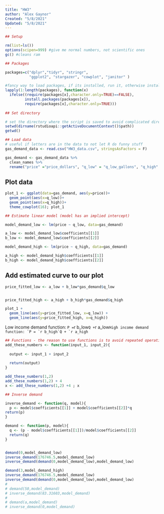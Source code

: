 ```yaml
---
title: "HW3"
author: "Alex Gaynor" 
Created: "5/8/2021"
Updated: "5/8/2021"
---
```


```r
## Setup 

rm(list=ls())
options(scipen=999) #give me normal numbers, not scientific ones
gc() #cleans ram

## Packages

packages=c("dplyr","tidyr", "stringr",  
           "ggplot2", "stargazer", "cowplot", "janitor" ) 

#fancy way to load packages, if its installed, run it, otherwise install it.
lapply(1:length(packages), function(x) 
  ifelse((require(packages[x],character.only=TRUE)==FALSE),
         install.packages(packages[x]),
         require(packages[x],character.only=TRUE)))
         
## Set directory

# set the directory where the script is saved to avoid complicated directory paths
setwd(dirname(rstudioapi::getActiveDocumentContext()$path)) 
getwd()
```



```r
## Load data
# useful if letters are in the data to not let R do funny stuff
gas_demand_data <- read.csv("HW3_data.csv", stringsAsFactors = F)

gas_demand <- gas_demand_data %>% 
  clean_names %>% 
  rename("price" ="price_dollars", "q_low" = "q_low_gallons", "q_high" = "q_high_gallons")
```

## Plot data

```r
plot_1 <- ggplot(data=gas_demand, aes(y=price))+
  geom_point(aes(x=q_low))+
  geom_point(aes(x=q_high))+
  theme_cowplot(16); plot_1
```


```r
## Estimate linear model (model has an implied intercept)

model_demand_low <- lm(price ~ q_low, data=gas_demand)

a_low <- model_demand_low$coefficients[[1]]
b_low <- model_demand_low$coefficients[[2]]

model_demand_high <- lm(price ~ q_high, data=gas_demand)

a_high <- model_demand_high$coefficients[[1]]
b_high <- model_demand_high$coefficients[[2]]
```

## Add estimated curve to our plot

```r
price_fitted_low <- a_low + b_low*gas_demand$q_low


price_fitted_high <- a_high + b_high*gas_demand$q_high

plot_1 +
  geom_line(aes(y=price_fitted_low, x=q_low)) +
  geom_line(aes(y=price_fitted_high, x=q_high))

```

Low income demand function: `P = `r b_low`Q + `r a_low``
High income demand function: `P = `r b_high`Q + `r a_high``

```r
## Functions - the reason to use functions is to avoid repeated operations 
add_these_numbers <- function(input_1, input_2){
  
  output <- input_1 + input_2 
  
  return(output)
}

add_these_numbers(1,2)
add_these_numbers(1,2) + 4
x <- add_these_numbers(1,2) +4 ; x
```

```r
## Inverse demand

inverse_demand <- function(q, model){
  p <- model$coefficients[[1]] + model$coefficients[[2]]*q
return(p)
}

demand <- function(p, model){
  q <- (p - model$coefficients[[1]])/model$coefficients[[2]]
  return(q)
}


demand(0,model_demand_low)
inverse_demand(176746.5,model_demand_low)
inverse_demand(demand(0,model_demand_low),model_demand_low)

demand(3,model_demand_high)
inverse_demand(176746.5,model_demand_low)
inverse_demand(demand(0,model_demand_low),model_demand_low)
# 
# demand(50,model_demand)
# inverse_demand(83.31603,model_demand)
# 
# demand(a,model_demand)
# inverse_demand(0,model_demand)
```